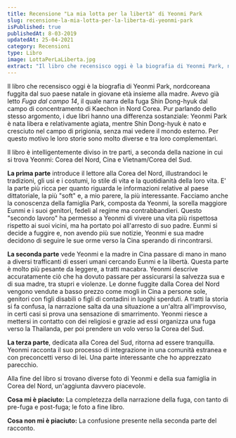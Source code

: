 ```yaml
---
title: Recensione "La mia lotta per la libertà" di Yeonmi Park
slug: recensione-la-mia-lotta-per-la-liberta-di-yeonmi-park
isPublished: true
publishedAt: 8-03-2019
updatedAt: 25-04-2021
category: Recensioni
type: Libro
image: LottaPerLaLiberta.jpg
extract: "Il libro che recensisco oggi è la biografia di Yeonmi Park, nordcoreana fuggita dal suo paese natale in giovane età insieme alla madre. Avevo già letto Fuga dal campo 14, il quale narra della fuga Shin Dong-hyuk dal campo di concentramento di Kaechon in Nord Corea. Pur parlando dello stesso argomento, i due libri hanno una differenza sostanziale: Yeonmi Park è nata libera e relativamente agiata, mentre Shin Dong-hyuk è nato e cresciuto nel campo di prigionia, senza mai vedere il mondo esterno. Per questo motivo le loro storie sono molto diverse e tra loro complementari."
---
```


<Book slug="la-mia-lotta-per-la-liberta" />

Il libro che recensisco oggi è la biografia di Yeonmi Park, nordcoreana fuggita dal suo paese natale in giovane età insieme alla madre. Avevo già letto _Fuga dal campo 14_, il quale narra della fuga Shin Dong-hyuk dal campo di concentramento di Kaechon in Nord Corea. Pur parlando dello stesso argomento, i due libri hanno una differenza sostanziale: Yeonmi Park è nata libera e relativamente agiata, mentre Shin Dong-hyuk è nato e cresciuto nel campo di prigionia, senza mai vedere il mondo esterno. Per questo motivo le loro storie sono molto diverse e tra loro complementari.

Il libro è intelligentemente diviso in tre parti, a seconda della nazione in cui si trova Yeonmi: Corea del Nord, Cina e Vietnam/Corea del Sud.

**La prima parte** introduce il lettore alla Corea del Nord, illustrandoci le tradizioni, gli usi e i costumi, lo stile di vita e la quotidianità della loro vita. E' la parte più ricca per quanto riguarda le informazioni relative al paese dittatoriale, la più "soft" e, a mio parere, la più interessante. Facciamo anche la conoscenza della famiglia Park, composta da Yeonmi, la sorella maggiore Eunmi e i suoi genitori, fedeli al regime ma contrabbandieri. Questo "secondo lavoro" ha permesso a Yeonmi di vivere una vita più rispettosa rispetto ai suoi vicini, ma ha portato poi all'arresto di suo padre. Eunmi si decide a fuggire e, non avendo più sue notizie, Yeonmi e sua madre decidono di seguire le sue orme verso la Cina sperando di rincontrarsi.

**La seconda parte** vede Yeonmi e la madre in Cina passare di mano in mano a diversi trafficanti di esseri umani cercando Eunmi e la libertà. Questa parte è molto più pesante da leggere, a tratti macabra. Yeonmi descrive accuratamente ciò che ha dovuto passare per assicurarsi la salvezza sua e di sua madre, tra stupri e violenze. Le donne fuggite dalla Corea del Nord vengono vendute a basso prezzo come mogli in Cina a persone sole, genitori con figli disabili o figli di contadini in luoghi sperduti. A tratti la storia si fa confusa, la narrazione salta da una situazione a un'altra all'improvviso, in certi casi si prova una sensazione di smarrimento. Yeonmi riesce a mettersi in contatto con dei religiosi e grazie ad essi organizza una fuga verso la Thailanda, per poi prendere un volo verso la Corea del Sud.

**La terza parte**, dedicata alla Corea del Sud, ritorna ad essere tranquilla. Yeonmi racconta il suo processo di integrazione in una comunità estranea e con preconcetti verso di lei. Una parte interessante che ho apprezzato parecchio.

Alla fine del libro si trovano diverse foto di Yeonmi e della sua famiglia in Corea del Nord, un'aggiunta davvero piacevole.

**Cosa mi è piaciuto:** La completezza della narrazione della fuga, con tanto di pre-fuga e post-fuga; le foto a fine libro.

**Cosa non mi è piaciuto:** La confusione presente nella seconda parte del racconto.
